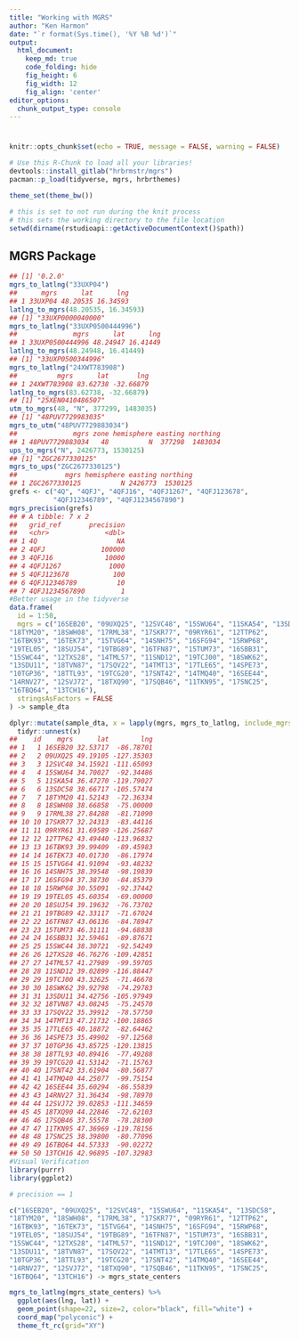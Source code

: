 ```yaml
---
title: "Working with MGRS"
author: "Ken Harmon"
date: "`r format(Sys.time(), '%Y %B %d')`"
output:
  html_document:  
    keep_md: true
    code_folding: hide
    fig_height: 6
    fig_width: 12
    fig_align: 'center'
editor_options: 
  chunk_output_type: console
---
```


# {.tabset .tabset-fade}

```r
knitr::opts_chunk$set(echo = TRUE, message = FALSE, warning = FALSE)
```

```r
# Use this R-Chunk to load all your libraries!
devtools::install_gitlab("hrbrmstr/mgrs")
pacman::p_load(tidyverse, mgrs, hrbrthemes)

theme_set(theme_bw())

```

```r
# this is set to not run during the knit process
# this sets the working directory to the file location
setwd(dirname(rstudioapi::getActiveDocumentContext()$path))
```

## MGRS Package

```r
## [1] '0.2.0'
mgrs_to_latlng("33UXP04")
##      mgrs      lat      lng
## 1 33UXP04 48.20535 16.34593
latlng_to_mgrs(48.20535, 16.34593)
## [1] "33UXP0000040000"
mgrs_to_latlng("33UXP0500444996")
##              mgrs      lat      lng
## 1 33UXP0500444996 48.24947 16.41449
latlng_to_mgrs(48.24948, 16.41449)
## [1] "33UXP0500344996"
mgrs_to_latlng("24XWT783908")
##          mgrs      lat       lng
## 1 24XWT783908 83.62738 -32.66879
latlng_to_mgrs(83.62738, -32.66879)
## [1] "25XEN0410486507"
utm_to_mgrs(48, "N", 377299, 1483035)
## [1] "48PUV7729983035"
mgrs_to_utm("48PUV7729883034")
##              mgrs zone hemisphere easting northing
## 1 48PUV7729883034   48          N  377298  1483034
ups_to_mgrs("N", 2426773, 1530125)
## [1] "ZGC2677330125"
mgrs_to_ups("ZGC2677330125")
##            mgrs hemisphere easting northing
## 1 ZGC2677330125          N 2426773  1530125
grefs <- c("4Q", "4QFJ", "4QFJ16", "4QFJ1267", "4QFJ123678",
           "4QFJ12346789", "4QFJ1234567890")
mgrs_precision(grefs)
## # A tibble: 7 x 2
##   grid_ref       precision
##   <chr>              <dbl>
## 1 4Q                    NA
## 2 4QFJ              100000
## 3 4QFJ16             10000
## 4 4QFJ1267            1000
## 5 4QFJ123678           100
## 6 4QFJ12346789          10
## 7 4QFJ1234567890         1
#Better usage in the tidyverse
data.frame(
  id = 1:50, 
  mgrs = c("16SEB20", "09UXQ25", "12SVC48", "15SWU64", "11SKA54", "13SDC58", 
"18TYM20", "18SWH08", "17RML38", "17SKR77", "09RYR61", "12TTP62", 
"16TBK93", "16TEK73", "15TVG64", "14SNH75", "16SFG94", "15RWP68", 
"19TEL05", "18SUJ54", "19TBG89", "16TFN87", "15TUM73", "16SBB31", 
"15SWC44", "12TXS28", "14TML57", "11SND12", "19TCJ00", "18SWK62", 
"13SDU11", "18TVN87", "17SQV22", "14TMT13", "17TLE65", "14SPE73", 
"10TGP36", "18TTL93", "19TCG20", "17SNT42", "14TMQ40", "16SEE44", 
"14RNV27", "12SVJ72", "18TXQ90", "17SQB46", "11TKN95", "17SNC25", 
"16TBQ64", "13TCH16"),
  stringsAsFactors = FALSE
) -> sample_dta

dplyr::mutate(sample_dta, x = lapply(mgrs, mgrs_to_latlng, include_mgrs_ref = FALSE)) %>% 
  tidyr::unnest(x)
##    id    mgrs      lat        lng
## 1   1 16SEB20 32.53717  -86.78701
## 2   2 09UXQ25 49.19105 -127.35303
## 3   3 12SVC48 34.15921 -111.65093
## 4   4 15SWU64 34.70027  -92.34486
## 5   5 11SKA54 36.47270 -119.79027
## 6   6 13SDC58 38.66717 -105.57474
## 7   7 18TYM20 41.52143  -72.36334
## 8   8 18SWH08 38.66858  -75.00000
## 9   9 17RML38 27.84288  -81.71090
## 10 10 17SKR77 32.24313  -83.44116
## 11 11 09RYR61 31.69589 -126.25687
## 12 12 12TTP62 43.49440 -113.96832
## 13 13 16TBK93 39.99409  -89.45983
## 14 14 16TEK73 40.01730  -86.17974
## 15 15 15TVG64 41.91094  -93.48232
## 16 16 14SNH75 38.39548  -98.19839
## 17 17 16SFG94 37.38730  -84.85379
## 18 18 15RWP68 30.55091  -92.37442
## 19 19 19TEL05 45.60354  -69.00000
## 20 20 18SUJ54 39.19632  -76.73702
## 21 21 19TBG89 42.33117  -71.67024
## 22 22 16TFN87 43.06136  -84.78947
## 23 23 15TUM73 46.31111  -94.68838
## 24 24 16SBB31 32.59461  -89.87671
## 25 25 15SWC44 38.30721  -92.54249
## 26 26 12TXS28 46.76276 -109.42851
## 27 27 14TML57 41.27989  -99.59705
## 28 28 11SND12 39.02899 -116.88447
## 29 29 19TCJ00 43.32625  -71.46678
## 30 30 18SWK62 39.92798  -74.29783
## 31 31 13SDU11 34.42756 -105.97949
## 32 32 18TVN87 43.08245  -75.24570
## 33 33 17SQV22 35.39912  -78.57750
## 34 34 14TMT13 47.21732 -100.18865
## 35 35 17TLE65 40.18872  -82.64462
## 36 36 14SPE73 35.49902  -97.12568
## 37 37 10TGP36 43.85725 -120.13815
## 38 38 18TTL93 40.89416  -77.49288
## 39 39 19TCG20 41.53142  -71.15763
## 40 40 17SNT42 33.61904  -80.56877
## 41 41 14TMQ40 44.25077  -99.75154
## 42 42 16SEE44 35.60294  -86.55839
## 43 43 14RNV27 31.36434  -98.78970
## 44 44 12SVJ72 39.02853 -111.34659
## 45 45 18TXQ90 44.22846  -72.62103
## 46 46 17SQB46 37.55578  -78.28300
## 47 47 11TKN95 47.36969 -119.78156
## 48 48 17SNC25 38.39800  -80.77096
## 49 49 16TBQ64 44.57333  -90.02272
## 50 50 13TCH16 42.96895 -107.32983
#Visual Verification
library(purrr)
library(ggplot2)

# precision == 1

c("16SEB20", "09UXQ25", "12SVC48", "15SWU64", "11SKA54", "13SDC58", 
"18TYM20", "18SWH08", "17RML38", "17SKR77", "09RYR61", "12TTP62", 
"16TBK93", "16TEK73", "15TVG64", "14SNH75", "16SFG94", "15RWP68", 
"19TEL05", "18SUJ54", "19TBG89", "16TFN87", "15TUM73", "16SBB31", 
"15SWC44", "12TXS28", "14TML57", "11SND12", "19TCJ00", "18SWK62", 
"13SDU11", "18TVN87", "17SQV22", "14TMT13", "17TLE65", "14SPE73", 
"10TGP36", "18TTL93", "19TCG20", "17SNT42", "14TMQ40", "16SEE44", 
"14RNV27", "12SVJ72", "18TXQ90", "17SQB46", "11TKN95", "17SNC25", 
"16TBQ64", "13TCH16") -> mgrs_state_centers

mgrs_to_latlng(mgrs_state_centers) %>% 
  ggplot(aes(lng, lat)) +
  geom_point(shape=22, size=2, color="black", fill="white") +
  coord_map("polyconic") +
  theme_ft_rc(grid="XY")
```

